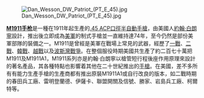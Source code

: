 [[File:Dan_Wesson_DW_Patriot_(PT_E_45).jpg|left]]

'''[[M1911手枪|M1911手枪]]'''是一種在1911年起生產的[[.45_ACP|.45 ACP]][[口徑|口徑]][[半自動手槍|半自動手槍]]，由美國人[[約翰·白朗寧|約翰·白朗寧]]設計，推出後立即成為[[美国军事|美軍]]的制式手槍並一直維持達74年，至今仍然是部份美軍部隊的裝備之一。M1911是曾經是美軍在戰場上常見的武器，經歷了[[第一次世界大战|一戰]]、[[第二次世界大战|二戰]]、[[朝鲜战争|韓戰]]、[[越南战争|越戰]]以及[[海湾战争|波斯灣戰爭]]。在整個服役時期美國共生產了約二百七十萬把M1911及M1911A1，M1911系列亦是約翰·白朗寧以槍管短行程後座作用原理來設計的著名產品，其各種特點也影響着其他在二十世紀推出的[[手槍|手槍]]。在美國，差不多所有有能力生產手槍的生產商都有推出原裝M1911A1或自行改良的版本，如二戰時期的春田兵工廠、雷明登蘭德、伊薩卡、聯盟開關及信號、勝家、岩島兵工廠、柯爾特等。
